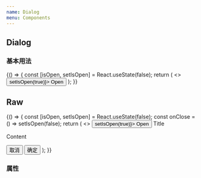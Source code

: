 ```yaml
---
name: Dialog
menu: Components
---
```



## Dialog

### 基本用法

<Playground>
  {() => {
    const [isOpen, setIsOpen] = React.useState(false);
    return (
      <>
        <Button variant="primary" onClick={() => setIsOpen(true)}>
          Open
        </Button>
        <Dialog isOpen={isOpen} title="Title" onClose={() => setIsOpen(false)}>
          <p>Content</p>
        </Dialog>
      </>
    );
  }}
</Playground>

## Raw

<Playground>
  {() => {
    const [isOpen, setIsOpen] = React.useState(false);
    const onClose = () => setIsOpen(false);
    return (
      <>
        <Button variant="primary" onClick={() => setIsOpen(true)}>
          Open
        </Button>
        <Dialog.Container isOpen={isOpen} onClose={onClose}>
          <Dialog.Header onClickClose={onClose}>Title</Dialog.Header>
          <Dialog.Content>
            <p>Content</p>
          </Dialog.Content>
          <Dialog.Actions>
            <Button onClick={onClose}>取消</Button>
            <Button variant="primary" onClick={onClose}>
              确定
            </Button>
          </Dialog.Actions>
        </Dialog.Container>
      </>
    );
  }}
</Playground>

### 属性

<Props of={Dialog} />
